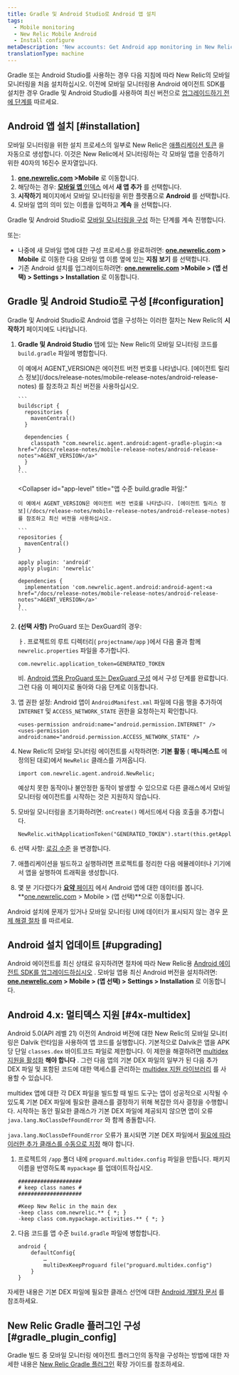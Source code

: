 ```yaml
---
title: Gradle 및 Android Studio로 Android 앱 설치
tags:
  - Mobile monitoring
  - New Relic Mobile Android
  - Install configure
metaDescription: 'New accounts: Get Android app monitoring in New Relic at newrelic.com/signup. Existing accounts: Add mobile monitoring to your Android apps from the UI.'
translationType: machine
---
```


Gradle 또는 Android Studio를 사용하는 경우 다음 지침에 따라 New Relic의 모바일 모니터링을 처음 설치하십시오. 이전에 모바일 모니터링용 Android 에이전트 SDK를 설치한 경우 Gradle 및 Android Studio를 사용하여 최신 버전으로 [업그레이드하기 전에 단계를](/docs/mobile-monitoring/new-relic-mobile-android/install-configure/upgrade-new-relic-mobiles-android-sdk#android_upgrade_1) 따르세요.

## Android 앱 설치 [#installation]

모바일 모니터링을 위한 설치 프로세스의 일부로 New Relic은 [애플리케이션 토큰](/docs/mobile-apps/viewing-your-application-token) 을 자동으로 생성합니다. 이것은 New Relic에서 모니터링하는 각 모바일 앱을 인증하기 위한 40자의 16진수 문자열입니다.

1. **[one.newrelic.com](https://one.newrelic.com/all-capabilities) >Mobile** 로 이동합니다.
2. 해당하는 경우: [**모바일 앱** 인덱스](/docs/mobile-monitoring/mobile-monitoring-ui/mobile-app-pages/mobile-apps-index) 에서 **새 앱 추가** 를 선택합니다.
3. **시작하기** 페이지에서 모바일 모니터링을 위한 플랫폼으로 **Android** 를 선택합니다.
4. 모바일 앱의 의미 있는 이름을 입력하고 **계속** 을 선택합니다.

Gradle 및 Android Studio로 [모바일 모니터링을 구성](#configuration) 하는 단계를 계속 진행합니다.

또는:

* 나중에 새 모바일 앱에 대한 구성 프로세스를 완료하려면: **[one.newrelic.com](https://one.newrelic.com/all-capabilities) > Mobile** 로 이동한 다음 모바일 앱 이름 옆에 있는 **지침 보기** 를 선택합니다.
* 기존 Android 설치를 업그레이드하려면: **[one.newrelic.com](https://one.newrelic.com/all-capabilities) >Mobile > (앱 선택) > Settings > Installation** 로 이동합니다.

## Gradle 및 Android Studio로 구성 [#configuration]

Gradle 및 Android Studio로 Android 앱을 구성하는 이러한 절차는 New Relic의 **시작하기** 페이지에도 나타납니다.

1. **Gradle 및 Android Studio** 탭에 있는 New Relic의 모바일 모니터링 코드를 `build.gradle` 파일에 병합합니다.

   <CollapserGroup>
     <Collapser
       id="project-level"
       title="프로젝트 수준 build.gradle 파일:"
     >
       이 예에서 AGENT_VERSION은 에이전트 버전 번호를 나타냅니다. [에이전트 릴리스 정보](/docs/release-notes/mobile-release-notes/android-release-notes) 를 참조하고 최신 버전을 사용하십시오.

       ```
       buildscript {
         repositories {
           mavenCentral()
         }

         dependencies {
           classpath "com.newrelic.agent.android:agent-gradle-plugin:<a href="/docs/release-notes/mobile-release-notes/android-release-notes">AGENT_VERSION</a>"
         }
       }
       ```
     </Collapser>

     <Collapser
       id="app-level"
       title="앱 수준 build.gradle 파일:"
     >
       이 예에서 AGENT_VERSION은 에이전트 버전 번호를 나타냅니다. [에이전트 릴리스 정보](/docs/release-notes/mobile-release-notes/android-release-notes) 를 참조하고 최신 버전을 사용하십시오.

       ```
       repositories {
         mavenCentral()
       }

       apply plugin: 'android'
       apply plugin: 'newrelic'

       dependencies {
         implementation 'com.newrelic.agent.android:android-agent:<a href="/docs/release-notes/mobile-release-notes/android-release-notes">AGENT_VERSION</a>'
       }
       ```
     </Collapser>
   </CollapserGroup>

2. **(선택 사항)** ProGuard 또는 DexGuard의 경우:

   ㅏ. 프로젝트의 루트 디렉터리( `projectname/app` )에서 다음 줄과 함께 `newrelic.properties` 파일을 추가합니다.

   ```
   com.newrelic.application_token=GENERATED_TOKEN
   ```

   비. [Android 앱용 ProGuard 또는 DexGuard 구성](docs/mobile-monitoring/new-relic-mobile-android/install-configure/configure-proguard-or-dexguard-android-apps) 에서 구성 단계를 완료합니다. 그런 다음 이 페이지로 돌아와 다음 단계로 이동합니다.


3. 앱 권한 설정: Android 앱이 `AndroidManifest.xml` 파일에 다음 행을 추가하여 `INTERNET` 및 `ACCESS_NETWORK_STATE` 권한을 요청하는지 확인합니다.

   ```
   <uses-permission android:name="android.permission.INTERNET" />
   <uses-permission android:name="android.permission.ACCESS_NETWORK_STATE" />
   ```

4. New Relic의 모바일 모니터링 에이전트를 시작하려면: **기본 활동** ( **매니페스트** 에 정의된 대로)에서 `NewRelic` 클래스를 가져옵니다.

   ```
   import com.newrelic.agent.android.NewRelic;
   ```

   <Callout variant="important">
     예상치 못한 동작이나 불안정한 동작이 발생할 수 있으므로 다른 클래스에서 모바일 모니터링 에이전트를 시작하는 것은 지원하지 않습니다.
   </Callout>

5. 모바일 모니터링을 초기화하려면: `onCreate()` 메서드에서 다음 호출을 추가합니다.

   ```
   NewRelic.withApplicationToken("GENERATED_TOKEN").start(this.getApplication());
   ```

6. 선택 사항: [로깅 수준](/docs/mobile-monitoring/new-relic-mobile-android/api-guides/android-agent-configuration-feature-flags#logging) 을 변경합니다.

7. 애플리케이션을 빌드하고 실행하려면 프로젝트를 정리한 다음 에뮬레이터나 기기에서 앱을 실행하여 트래픽을 생성합니다.

8. 몇 분 기다렸다가 [**요약** 페이지](/docs/mobile-monitoring/mobile-monitoring-ui/mobile-app-pages/mobile-apps-overview-page) 에서 Android 앱에 대한 데이터를 봅니다. **[one.newrelic.com](https://one.newrelic.com/all-capabilities) > Mobile > (앱 선택)**으로 이동합니다.

Android 설치에 문제가 있거나 모바일 모니터링 UI에 데이터가 표시되지 않는 경우 [문제 해결 절차](/docs/mobile-monitoring/new-relic-mobile-android/troubleshoot/no-data-appears-android) 를 따르세요.

<InstallFeedback/>

## Android 설치 업데이트 [#upgrading]

Android 에이전트를 최신 상태로 유지하려면 절차에 따라 New Relic용 [Android 에이전트 SDK를 업그레이드하십시오](/docs/mobile-monitoring/new-relic-mobile-android/install-configure/upgrading-new-relic-mobiles-android-sdk) . 모바일 앱용 최신 Android 버전을 설치하려면: **[one.newrelic.com](https://one.newrelic.com/all-capabilities) > Mobile > (앱 선택) > Settings > Installation** 로 이동합니다.

## Android 4.x: 멀티덱스 지원 [#4x-multidex]

Android 5.0(API 레벨 21) 이전의 Android 버전에 대한 New Relic의 모바일 모니터링은 Dalvik 런타임을 사용하여 앱 코드를 실행합니다. 기본적으로 Dalvik은 앱을 APK당 단일 `classes.dex` 바이트코드 파일로 제한합니다. 이 제한을 해결하려면 [multidex 지원을 활성화](https://developer.android.com/studio/build/multidex.html) **해야 합니다** . 그런 다음 앱의 기본 DEX 파일의 일부가 된 다음 추가 DEX 파일 및 포함된 코드에 대한 액세스를 관리하는 [multidex 지원 라이브러리](https://developer.android.com/tools/support-library/features.html#multidex) 를 사용할 수 있습니다.

multidex 앱에 대한 각 DEX 파일을 빌드할 때 빌드 도구는 앱이 성공적으로 시작될 수 있도록 기본 DEX 파일에 필요한 클래스를 결정하기 위해 복잡한 의사 결정을 수행합니다. 시작하는 동안 필요한 클래스가 기본 DEX 파일에 제공되지 않으면 앱이 오류 `java.lang.NoClassDefFoundError` 와 함께 충돌합니다.

`java.lang.NoClassDefFoundError` 오류가 표시되면 기본 DEX 파일에서 [필요에 따라 이러한 추가 클래스를 수동으로 지정](https://developer.android.com/studio/build/multidex.html#keep) 해야 합니다.

1. 프로젝트의 `/app` 폴더 내에 `proguard.multidex.config` 파일을 만듭니다. 패키지 이름을 반영하도록 `mypackage` 를 업데이트하십시오.

   ```
   ####################
   # keep class names #
   ####################

   #Keep New Relic in the main dex
   -keep class com.newrelic.** { *; }
   -keep class com.mypackage.activities.** { *; }
   ```

2. 다음 코드를 앱 수준 `build.gradle` 파일에 병합합니다.

   ```
   android { 
       defaultConfig{
           …
           multiDexKeepProguard file("proguard.multidex.config")
       }
   }
   ```

자세한 내용은 기본 DEX 파일에 필요한 클래스 선언에 대한 [Android 개발자 문서](https://developer.android.com/studio/build/multidex.html#keep) 를 참조하세요.

## New Relic Gradle 플러그인 구성 [#gradle_plugin_config]

Gradle 빌드 중 모바일 모니터링 에이전트 플러그인의 동작을 구성하는 방법에 대한 자세한 내용은 [New Relic Gradle 플러그인](/docs/mobile-monitoring/new-relic-mobile-android/install-configure/configure-new-relic-gradle-plugin) 확장 가이드를 참조하세요.